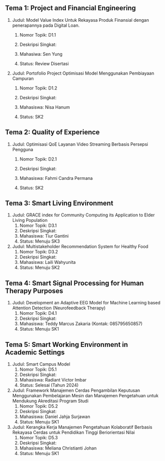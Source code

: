 

## Tema 1: Project and Financial Engineering

1.  Judul: Model Value Index Untuk Rekayasa Produk Finansial dengan penerapannya pada Digital Loan.

    1.  Nomor Topik: D1.1

    2.  Deskripsi Singkat:

    3.  Mahasiwa: Sen Yung

    4.  Status: Review Disertasi

2.  Judul: Portofolio Project Optimisasi Model Menggunakan Pembiayaan Campuran

    1.  Nomor Topik: D1.2

    2.  Deskripsi Singkat:

    3.  Mahasiswa: Nisa Hanum

    4.  Status: SK2

## Tema 2: Quality of Experience

1.  Judul: Optimisasi QoE Layanan Video Streaming Berbasis Persepsi Pengguna

    1.  Nomor Topik: D2.1

    2.  Deskripsi Singkat:

    3.  Mahasiswa: Fahmi Candra Permana

    4.  Status: SK2

## Tema 3: Smart Living Environment

1.  Judul: GRACE index for Community Computing its Application to Elder Living Population
    1.  Nomor Topik: D3.1
    2.  Deskripsi Singkat:
    3.  Mahasiswa: Tiur Gantini
    4.  Status: Menuju SK3
2.  Judul: Multistakeholder Recommendation System for Healthy Food
    1.  Nomor Topik: D3.2
    2.  Deskripsi Singkat:
    3.  Mahasiswa: Laili Wahyunita
    4.  Status: Menuju SK2

## Tema 4: Smart Signal Processing for Human Therapy Purposes

1.  Judul: Development an Adaptive EEG Model for Machine Learning based Attention Detection (Neurofeedback Therapy)
    1.  Nomor Topik: D4.1
    2.  Deskripsi Singkat:
    3.  Mahasiswa: Teddy Marcus Zakaria (Kontak: 085795650857)
    4.  Status: Menuju SK1

## Tema 5: Smart Working Environment in Academic Settings

1.  Judul: Smart Campus Model
    1.  Nomor Topik: D5.1
    2.  Deskripsi Singkat:
    3.  Mahasiswa: Radiant Victor Imbar
    4.  Status: Selesai (Tahun 2024)
2.  Judul: Framework Manajemen Cerdas Pengambilan Keputusan Menggunakan Pembelajaran Mesin dan Manajemen Pengetahuan untuk Mendukung Akreditasi Program Studi
    1.  Nomor Topik: D5.2
    2.  Deskripsi Singkat:
    3.  Mahasiswa: Daniel Jahja Surjawan
    4.  Status: Menuju SK1
3.  Judul: Kerangka Kerja Manajemen Pengetahuan Kolaboratif Berbasis Rekayasa Cerdas untuk Pendidikan Tinggi Beriorientasi Nilai
    1.  Nomor Topik: D5.3
    2.  Deskripsi Singkat:
    3.  Mahasiswa: Meliana Christianti Johan
    4.  Status: Menuju SK1